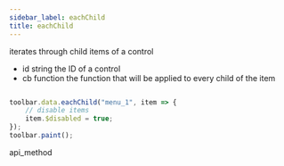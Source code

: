 ```yaml
---
sidebar_label: eachChild
title: eachChild
---
```



          


<Short>
iterates through child items of a control


</Short>



- id 		string		 the ID of a control
- cb        function     the function that will be applied to every child of the item  




~~~js

toolbar.data.eachChild("menu_1", item => {
    // disable items
    item.$disabled = true;
});
toolbar.paint();

~~~
 api_method
